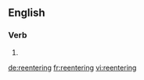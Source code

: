 {{also|reëntering|re-entering}}
==English==

===Verb===
{{head|en|present participle}}

# {{present participle of|reenter|lang=en|nocat=1}}

[[de:reentering]]
[[fr:reentering]]
[[vi:reentering]]